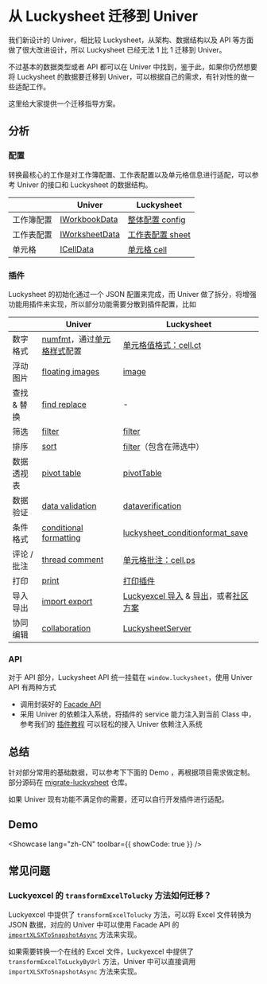 
# 从 Luckysheet 迁移到 Univer

我们新设计的 Univer，相比较 Luckysheet，从架构、数据结构以及 API 等方面做了很大改进设计，所以 Luckysheet 已经无法 1 比 1 迁移到 Univer。

不过基本的数据类型或者 API 都可以在 Univer 中找到，鉴于此，如果你仍然想要将 Luckysheet 的数据要迁移到 Univer，可以根据自己的需求，有针对性的做一些适配工作。

这里给大家提供一个迁移指导方案。

## 分析

### 配置

转换最核心的工作是对工作簿配置、工作表配置以及单元格信息进行适配，可以参考 Univer 的接口和 Luckysheet 的数据结构。

|       | Univer         | Luckysheet |
|-------|----------------|------------|
| 工作簿配置 | [IWorkbookData](/guides/sheets/getting-started/workbook-data#iworkbookdata)  | [整体配置 config](https://dream-num.github.io/LuckysheetDocs/zh/guide/config.html)  |
| 工作表配置 | [IWorksheetData](/guides/sheets/getting-started/workbook-data#iworksheetdata) | [工作表配置 sheet](https://dream-num.github.io/LuckysheetDocs/zh/guide/sheet.html)      |
| 单元格 | [ICellData](/guides/sheets/getting-started/cell-data)       | [单元格 cell](https://dream-num.github.io/LuckysheetDocs/zh/guide/cell.html)   |

### 插件

Luckysheet 的初始化通过一个 JSON 配置来完成，而 Univer 做了拆分，将增强功能用插件来实现，所以部分功能需要分散到插件配置，比如

|       | Univer         | Luckysheet |
|-------|----------------|------------|
| 数字格式 | [numfmt](/guides/sheets/features/core/numfmt)，通过[单元格样式](/zh-CN/guides/sheets/getting-started/cell-data#number-format)配置  | [单元格值格式：cell.ct](https://dream-num.github.io/LuckysheetDocs/zh/guide/cell.html#%E5%8D%95%E5%85%83%E6%A0%BC%E5%80%BC%E6%A0%BC%E5%BC%8F)  |
| 浮动图片 | [floating images](/guides/sheets/features/floating-images) | [image](https://dream-num.github.io/LuckysheetDocs/zh/guide/sheet.html#image)      |
| 查找 & 替换 | [find replace](/guides/sheets/features/find-replace) | -      |
| 筛选 | [filter](/guides/sheets/features/filter) | [filter](https://dream-num.github.io/LuckysheetDocs/zh/guide/sheet.html#filter)      |
| 排序 | [sort](/guides/sheets/features/sort) | [filter](https://dream-num.github.io/LuckysheetDocs/zh/guide/sheet.html#filter)（包含在筛选中）      |
| 数据透视表 | [pivot table](/guides/sheets/features/pivot-table) | [pivotTable](https://dream-num.github.io/LuckysheetDocs/zh/guide/sheet.html#pivottable)      |
| 数据验证 | [data validation](/guides/sheets/features/data-validation) | [dataverification](https://dream-num.github.io/LuckysheetDocs/zh/guide/sheet.html#dataverification)      |
| 条件格式 | [conditional formatting](/guides/sheets/features/conditional-formatting)  | [luckysheet_conditionformat_save](https://dream-num.github.io/LuckysheetDocs/zh/guide/sheet.html#luckysheet-conditionformat-save)  |
| 评论 / 批注 | [thread comment](/guides/sheets/features/thread-comment)  | [单元格批注：cell.ps](https://dream-num.github.io/LuckysheetDocs/zh/guide/cell.html#%E5%9F%BA%E6%9C%AC%E5%8D%95%E5%85%83%E6%A0%BC)  |
| 打印 | [print](/guides/sheets/features/print)  | [打印插件](https://github.com/dream-num/Luckysheet/wiki/Plugin:-Print)  |
| 导入导出 | [import export](/guides/sheets/features/import-export) | [Luckyexcel 导入](https://github.com/dream-num/Luckyexcel) & [导出](https://github.com/dream-num/Luckysheet/wiki/Plugin:-Export-XLSX)，或者[社区方案](https://dream-num.github.io/LuckysheetDocs/zh/guide/FAQ.html#excel%E5%AF%BC%E5%85%A5%E5%AF%BC%E5%87%BA%E6%80%8E%E4%B9%88%E5%81%9A)      |
| 协同编辑 | [collaboration](/guides/sheets/features/collaboration) | [LuckysheetServer](https://github.com/dream-num/LuckysheetServer)      |

### API

对于 API 部分，Luckysheet API 统一挂载在 `window.luckysheet`，使用 Univer API 有两种方式

- 调用封装好的 [Facade API](/guides/sheets/getting-started/facade)
- 采用 Univer 的依赖注入系统，将插件的 service 能力注入到当前 Class 中，参考我们的 [插件教程](/guides/sheets/tutorials/csv-import-plugin/) 可以轻松的接入 Univer 依赖注入系统

## 总结

针对部分常用的基础数据，可以参考下下面的 Demo ，再根据项目需求做定制。部分源码在 [migrate-luckysheet](https://github.com/awesome-univer/migrate-luckysheet/tree/main/src) 仓库。

如果 Univer 现有功能不满足你的需要，还可以自行开发插件进行适配。

## Demo

<Showcase lang="zh-CN" toolbar={{ showCode: true }} />

## 常见问题

### Luckyexcel 的 `transformExcelTolucky` 方法如何迁移？

Luckyexcel 中提供了 `transformExcelTolucky` 方法，可以将 Excel 文件转换为 JSON 数据，对应的 Univer 中可以使用 Facade API 的 [`importXLSXToSnapshotAsync`](/zh-CN/guides/sheets/features/import-export#import-xlsx-and-get-workbook-data) 方法来实现。

如果需要转换一个在线的 Excel 文件，Luckyexcel 中提供了 `transformExcelToLuckyByUrl` 方法，Univer 中可以直接调用 `importXLSXToSnapshotAsync` 方法来实现。
